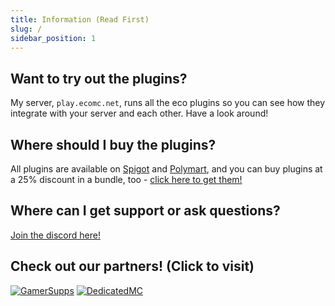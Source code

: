 ```yaml
---
title: Information (Read First)
slug: /
sidebar_position: 1
---
```


## Want to try out the plugins?
My server, `play.ecomc.net`, runs all the eco plugins so you can see how they integrate with your server and each other. Have a look around!

## Where should I buy the plugins?
All plugins are available on [Spigot](https://www.spigotmc.org/resources/authors/auxilor.507394/) and [Polymart](https://polymart.org/user/auxilor.1107), and you can buy plugins at a 25% discount in a bundle, too - [click here to get them!](https://polymart.org/bundle/eco-pack.110)

## Where can I get support or ask questions?
[Join the discord here!](https://discord.gg/ZcwpSsE)

## Check out our partners! (Click to visit)

[![GamerSupps](https://i.imgur.com/7mFhlQO.png)](http://gamersupps.gg/discount/Auxilor?afmc=Auxilor)
[![DedicatedMC](https://i.imgur.com/x9aeH38.png)](https://dedimc.promo/Auxilor)
